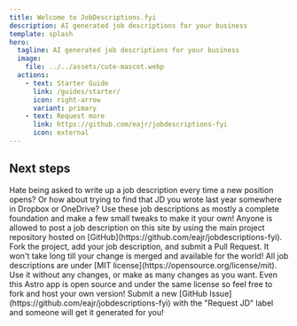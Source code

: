 ```yaml
---
title: Welcome to JobDescriptions.fyi
description: AI generated job descriptions for your business
template: splash
hero:
  tagline: AI generated job descriptions for your business
  image:
    file: ../../assets/cute-mascot.webp
  actions:
    - text: Starter Guide
      link: /guides/starter/
      icon: right-arrow
      variant: primary
    - text: Request more
      link: https://github.com/eajr/jobdescriptions-fyi
      icon: external
---
```



## Next steps

<CardGrid stagger>
  <Card title="Start from a good foundation" icon="pencil">
    Hate being asked to write up a job description every time a new position
    opens? Or how about trying to find that JD you wrote last year somewhere in
    Dropbox or OneDrive? Use these job descriptions as mostly a complete
    foundation and make a few small tweaks to make it your own!
  </Card>
  <Card title="Completely open source" icon="add-document">
    Anyone is allowed to post a job description on this site by using the main
    project repository hosted on
    [GitHub](https://github.com/eajr/jobdescriptions-fyi). Fork the project, add
    your job description, and submit a Pull Request. It won't take long till
    your change is merged and available for the world!
  </Card>
  <Card title="License & attribution free" icon="setting">
    All job descriptions are under [MIT
    license](https://opensource.org/license/mit). Use it without any changes, or
    make as many changes as you want. Even this Astro app is open source and
    under the same license so feel free to fork and host your own version!
  </Card>
  <Card title="Request more descriptions" icon="open-book">
    Submit a new [GitHub Issue](https://github.com/eajr/jobdescriptions-fyi)
    with the "Request JD" label and someone will get it generated for you!
  </Card>
</CardGrid>
